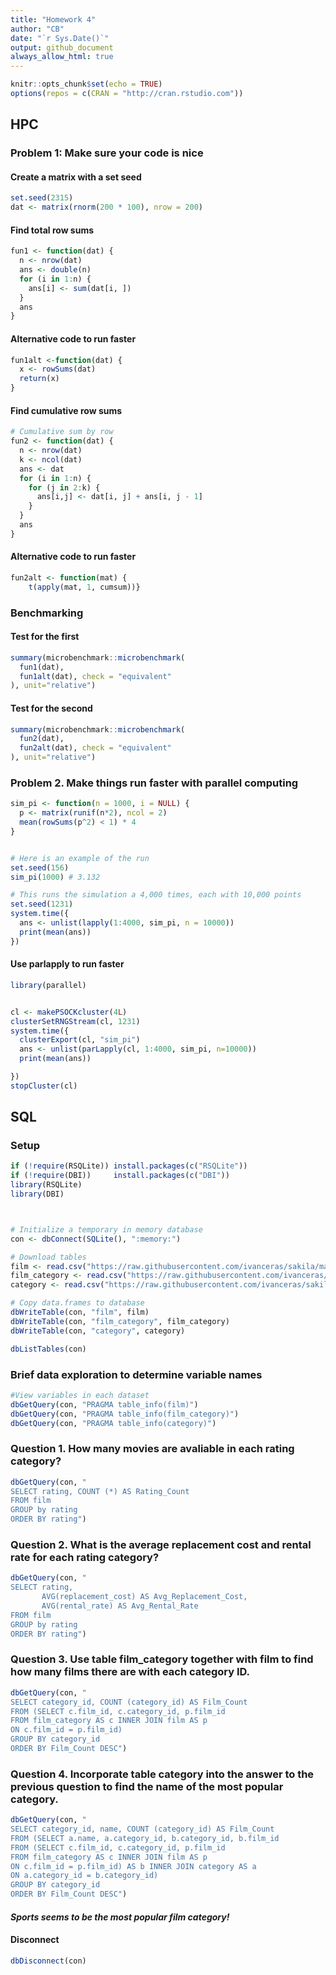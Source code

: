 ```yaml
---
title: "Homework 4"
author: "CB"
date: "`r Sys.Date()`"
output: github_document
always_allow_html: true
---
```

```r
knitr::opts_chunk$set(echo = TRUE)
options(repos = c(CRAN = "http://cran.rstudio.com"))
```



## HPC
### Problem 1: Make sure your code is nice

#### Create a matrix with a set seed
```r
set.seed(2315)
dat <- matrix(rnorm(200 * 100), nrow = 200)
```
#### Find total row sums
```r
fun1 <- function(dat) {
  n <- nrow(dat)
  ans <- double(n) 
  for (i in 1:n) {
    ans[i] <- sum(dat[i, ])
  }
  ans
}
```
#### Alternative code to run faster
```r
fun1alt <-function(dat) {
  x <- rowSums(dat)
  return(x)
}
```

#### Find cumulative row sums

```r
# Cumulative sum by row
fun2 <- function(dat) {
  n <- nrow(dat)
  k <- ncol(dat)
  ans <- dat
  for (i in 1:n) {
    for (j in 2:k) {
      ans[i,j] <- dat[i, j] + ans[i, j - 1]
    }
  }
  ans
}
```

#### Alternative code to run faster
```r

fun2alt <- function(mat) {
    t(apply(mat, 1, cumsum))}

```

### Benchmarking
#### Test for the first
```r
summary(microbenchmark::microbenchmark(
  fun1(dat),
  fun1alt(dat), check = "equivalent"
), unit="relative")

```

#### Test for the second
```r
summary(microbenchmark::microbenchmark(
  fun2(dat),
  fun2alt(dat), check = "equivalent"
), unit="relative")
```

### Problem 2. Make things run faster with parallel computing

```r
sim_pi <- function(n = 1000, i = NULL) {
  p <- matrix(runif(n*2), ncol = 2)
  mean(rowSums(p^2) < 1) * 4
}


# Here is an example of the run
set.seed(156)
sim_pi(1000) # 3.132

# This runs the simulation a 4,000 times, each with 10,000 points
set.seed(1231)
system.time({
  ans <- unlist(lapply(1:4000, sim_pi, n = 10000))
  print(mean(ans))
})
```



#### Use parlapply to run faster 
```r
library(parallel)


cl <- makePSOCKcluster(4L)
clusterSetRNGStream(cl, 1231)
system.time({
  clusterExport(cl, "sim_pi")
  ans <- unlist(parLapply(cl, 1:4000, sim_pi, n=10000))
  print(mean(ans))

})
stopCluster(cl)

```




## SQL

### Setup
```r
if (!require(RSQLite)) install.packages(c("RSQLite"))
if (!require(DBI))     install.packages(c("DBI"))
library(RSQLite)
library(DBI)



# Initialize a temporary in memory database
con <- dbConnect(SQLite(), ":memory:")

# Download tables
film <- read.csv("https://raw.githubusercontent.com/ivanceras/sakila/master/csv-sakila-db/film.csv")
film_category <- read.csv("https://raw.githubusercontent.com/ivanceras/sakila/master/csv-sakila-db/film_category.csv")
category <- read.csv("https://raw.githubusercontent.com/ivanceras/sakila/master/csv-sakila-db/category.csv")

# Copy data.frames to database
dbWriteTable(con, "film", film)
dbWriteTable(con, "film_category", film_category)
dbWriteTable(con, "category", category)

```

```r
dbListTables(con)
```

### Brief data exploration to determine variable names

```r
#View variables in each dataset
dbGetQuery(con, "PRAGMA table_info(film)")
dbGetQuery(con, "PRAGMA table_info(film_category)")
dbGetQuery(con, "PRAGMA table_info(category)")
```

### Question 1. How many movies are avaliable in each rating category?
```r
dbGetQuery(con, "
SELECT rating, COUNT (*) AS Rating_Count
FROM film
GROUP by rating
ORDER BY rating")
```

### Question 2. What is the average replacement cost and rental rate for each rating category?
```r
dbGetQuery(con, "
SELECT rating, 
       AVG(replacement_cost) AS Avg_Replacement_Cost,
       AVG(rental_rate) AS Avg_Rental_Rate
FROM film
GROUP by rating
ORDER BY rating")
```

### Question 3. Use table film_category together with film to find how many films there are with each category ID.
```r
dbGetQuery(con, "
SELECT category_id, COUNT (category_id) AS Film_Count 
FROM (SELECT c.film_id, c.category_id, p.film_id 
FROM film_category AS c INNER JOIN film AS p
ON c.film_id = p.film_id)
GROUP BY category_id
ORDER BY Film_Count DESC")
```

### Question 4. Incorporate table category into the answer to the previous question to find the name of the most popular category.
```r
dbGetQuery(con, "
SELECT category_id, name, COUNT (category_id) AS Film_Count 
FROM (SELECT a.name, a.category_id, b.category_id, b.film_id
FROM (SELECT c.film_id, c.category_id, p.film_id 
FROM film_category AS c INNER JOIN film AS p
ON c.film_id = p.film_id) AS b INNER JOIN category AS a 
ON a.category_id = b.category_id)
GROUP BY category_id
ORDER BY Film_Count DESC")
```

#### _Sports seems to be the most popular film category!_

#### Disconnect
```r
dbDisconnect(con)
```






